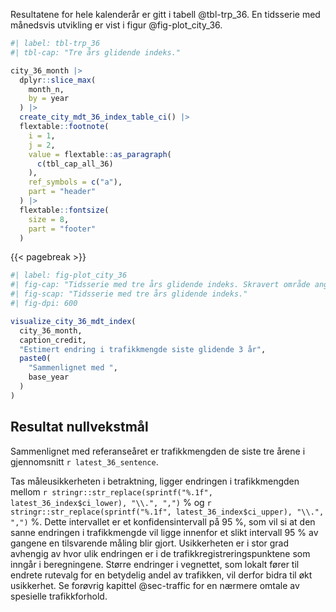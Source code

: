 Resultatene for hele kalenderår er gitt i tabell @tbl-trp_36. En tidsserie med månedsvis utvikling er vist i figur @fig-plot_city_36.

```r
#| label: tbl-trp_36
#| tbl-cap: "Tre års glidende indeks."

city_36_month |> 
  dplyr::slice_max(
    month_n,
    by = year
  ) |> 
  create_city_mdt_36_index_table_ci() |> 
  flextable::footnote(
    i = 1,
    j = 2,
    value = flextable::as_paragraph(
      c(tbl_cap_all_36)
    ),
    ref_symbols = c("a"),
    part = "header"
  ) |> 
  flextable::fontsize(
    size = 8,
    part = "footer"
  )
```

{{< pagebreak >}}


```r
#| label: fig-plot_city_36
#| fig-cap: "Tidsserie med tre års glidende indeks. Skravert område angir usikkerheten i beregningene i form av et 95 % konfidensintervall."
#| fig-scap: "Tidsserie med tre års glidende indeks." 
#| fig-dpi: 600

visualize_city_36_mdt_index(
  city_36_month,
  caption_credit,
  "Estimert endring i trafikkmengde siste glidende 3 år",
  paste0(
    "Sammenlignet med ",
    base_year
  )
)
```

\vspace{7mm}

::: {.callout-warning icon=false}

## Resultat nullvekstmål

Sammenlignet med referanseåret er trafikkmengden de siste tre årene i gjennomsnitt `r latest_36_sentence`. 

:::

\vspace{5mm}

Tas måleusikkerheten i betraktning, ligger endringen i trafikkmengden mellom 
`r stringr::str_replace(sprintf("%.1f", latest_36_index$ci_lower), "\\.", ",")` % og 
`r stringr::str_replace(sprintf("%.1f", latest_36_index$ci_upper), "\\.", ",")` %. Dette intervallet er et konfidensintervall på 95 %, som vil si at den sanne endringen i trafikkmengde vil ligge innenfor et slikt intervall 95 % av gangene en tilsvarende måling blir gjort. Usikkerheten er i stor grad avhengig av hvor ulik endringen er i de trafikkregistreringspunktene som inngår i beregningene. Større endringer i vegnettet, som lokalt fører til endrete rutevalg for en betydelig andel av trafikken, vil derfor bidra til økt usikkerhet. Se forøvrig kapittel @sec-traffic for en nærmere omtale av spesielle trafikkforhold.

